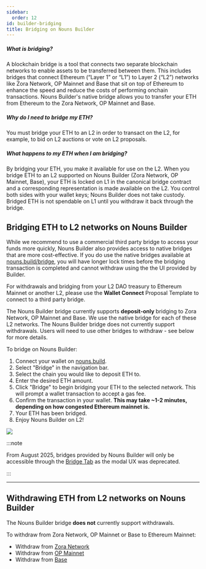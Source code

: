 ```yaml
---
sidebar:
  order: 12
id: builder-bridging
title: Bridging on Nouns Builder
---
```


##### What is bridging?
A blockchain bridge is a tool that connects two separate blockchain networks to enable assets to be transferred between them. This includes bridges that connect Ethereum (“Layer 1” or “L1”) to Layer 2 (“L2”) networks like Zora Network, OP Mainnet and Base that sit on top of Ethereum to enhance the speed and reduce the costs of performing onchain transactions. Nouns Builder's native bridge allows you to transfer your ETH from Ethereum to the Zora Network, OP Mainnet and Base.

##### Why do I need to bridge my ETH?
You must bridge your ETH to an L2 in order to transact on the L2, for example, to bid on L2 auctions or vote on L2 proposals.

##### What happens to my ETH when I am bridging?

By bridging your ETH, you make it available for use on the L2. When you bridge ETH to an L2 supported on Nouns Builder (Zora Network, OP Mainnet, Base), your ETH is locked on L1 in the canonical bridge contract and a corresponding representation is made available on the L2. You control both sides with your wallet keys; Nouns Builder does not take custody. Bridged ETH is not spendable on L1 until you withdraw it back through the bridge.

## Bridging ETH to L2 networks on Nouns Builder

While we recommend to use a commercial third party bridge to access your funds more quickly, Nouns Builder also provides access to native bridges that are more cost-effective. If you do use the native bridges available at [nouns.build/bridge](https://nouns.build/bridge), you will have longer lock times before the bridging transaction is completed and cannot withdraw using the the UI provided by Builder.

For withdrawals and bridging from your L2 DAO treasury to Ethereum Mainnet or another L2, please use the **Wallet Connect** Proposal Template to connect to a third party bridge.

The Nouns Builder bridge currently supports **deposit-only** bridging to Zora Network, OP Mainnet and Base. We use the native bridge for each of these L2 networks. The Nouns Builder bridge does not currently support withdrawals. Users will need to use other bridges to withdraw - see below for more details.

To bridge on Nouns Builder:
1. Connect your wallet on [nouns.build](https://nouns.build).
2. Select "Bridge" in the navigation bar.
3. Select the chain you would like to deposit ETH to.
4. Enter the desired ETH amount.
5. Click "Bridge" to begin bridging your ETH to the selected network. This will prompt a wallet transaction to accept a gas fee.
6. Confirm the transaction in your wallet. **This may take ~1-2 minutes, depending on how congested Ethereum mainnet is.**
7. Your ETH has been bridged.
8. Enjoy Nouns Builder on L2!

![](https://hackmd.io/_uploads/SkWKEqnhn.png)

:::note

From August 2025, bridges provided by Nouns Builder will only be accessible through the [Bridge Tab](https://nouns.build/bridge) as the modal UX was deprecated.

:::

---

## Withdrawing ETH from L2 networks on Nouns Builder
The Nouns Builder bridge **does not** currently support withdrawals.

To withdraw from Zora Network, OP Mainnet or Base to Ethereum Mainnet:

- Withdraw from [Zora Network](https://bridge.zora.energy/)
- Withdraw from [OP Mainnet](https://app.optimism.io/bridge/withdraw)
- Withdraw from [Base](https://bridge.base.org/withdraw)

